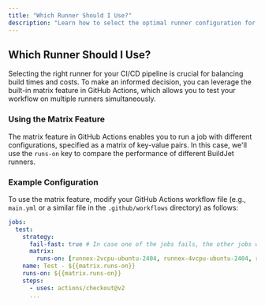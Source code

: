 ```yaml
---
title: "Which Runner Should I Use?"
description: "Learn how to select the optimal runner configuration for your workload"
---
```


## Which Runner Should I Use?

Selecting the right runner for your CI/CD pipeline is crucial for balancing
build times and costs. To make an informed decision, you can leverage the
built-in matrix feature in GitHub Actions, which allows you to test your
workflow on multiple runners simultaneously.

### Using the Matrix Feature

The matrix feature in GitHub Actions enables you to run a job with different
configurations, specified as a matrix of key-value pairs. In this case, we'll
use the `runs-on` key to compare the performance of different BuildJet runners.

### Example Configuration

To use the matrix feature, modify your GitHub Actions workflow file (e.g.,
`main.yml` or a similar file in the `.github/workflows` directory) as follows:

```yaml
jobs:
  test:
    strategy:
      fail-fast: true # In case one of the jobs fails, the other jobs will be cancelled
      matrix:
        runs-on: [runnex-2vcpu-ubuntu-2404, runnex-4vcpu-ubuntu-2404, runnex-8vcpu-ubuntu-2404, runnex-16vcpu-ubuntu-2404]
    name: Test - ${{matrix.runs-on}}
    runs-on: ${{matrix.runs-on}}
    steps:
      - uses: actions/checkout@v2
      ...
```
